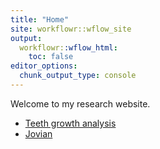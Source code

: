 ```yaml
---
title: "Home"
site: workflowr::wflow_site
output:
  workflowr::wflow_html:
    toc: false
editor_options:
  chunk_output_type: console
---
```


Welcome to my research website.
<!-- A list of analyses; [] is for link name, and () for link -->

* [Teeth growth analysis](teeth.html)
* [Jovian](https://jovianyu.github.io/tiktaalik/)
